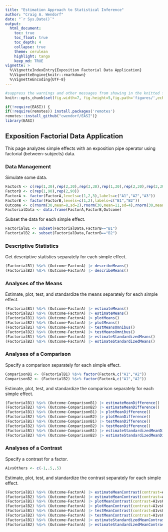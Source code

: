 ```yaml
---
title: "Estimation Approach to Statistical Inference"
author: "Craig A. Wendorf"
date: "`r Sys.Date()`"
output:
  html_document:
    toc: true
    toc_float: true
    toc_depth: 4
    collapse: true
    theme: cerulean
    highlight: tango
    keep_md: TRUE
vignette: >
  %\VignetteIndexEntry{Exposition Factorial Data Application}
  %\VignetteEngine{knitr::rmarkdown}
  %\VignetteEncoding{UTF-8}
---
```


```r
#suppress the warnings and other messages from showing in the knitted file.
knitr::opts_chunk$set(fig.width=7, fig.height=5,fig.path='figures/',echo=TRUE,warning=FALSE,message=FALSE)
```

```r
if(!require(EASI)) {
if(!require(remotes)) install.packages('remotes')
remotes::install_github("cwendorf/EASI")}
library(EASI)
```

## Exposition Factorial Data Application

This page analyzes simple effects with an exposition pipe operator using factorial (between-subjects) data.

### Data Management

Simulate some data.
```r
FactorA <- c(rep(1,30),rep(2,30),rep(3,30),rep(1,30),rep(2,30),rep(3,30))
FactorB <- c(rep(1,90),rep(2,90))
FactorA <- factor(FactorA,levels=c(1,2,3),labels=c("A1","A2","A3"))
FactorB <- factor(FactorB,levels=c(1,2),labels=c("B1","B2"))
Outcome <- c(rnorm(30,mean=8,sd=2),rnorm(30,mean=11,sd=4),rnorm(30,mean=12,sd=4),rnorm(30,mean=8,sd=2),rnorm(30,mean=8,sd=3),rnorm(30,mean=7,sd=4))
FactorialData <- data.frame(FactorA,FactorB,Outcome)
```
Subset the data for each simple effect.
```r
FactorialB1 <- subset(FactorialData,FactorB=="B1")
FactorialB2 <- subset(FactorialData,FactorB=="B2")
```

### Descriptive Statistics

Get descriptive statistics separately for each simple effect.
```r
(FactorialB1) %$>% (Outcome~FactorA) |> describeMeans()
(FactorialB2) %$>% (Outcome~FactorA) |> describeMeans()
```

### Analyses of the Means

Estimate, plot, test, and standardize the means separately for each simple effect.
```r
(FactorialB1) %$>% (Outcome~FactorA) |> estimateMeans()
(FactorialB2) %$>% (Outcome~FactorA) |> estimateMeans()
(FactorialB1) %$>% (Outcome~FactorA) |> plotMeans()
(FactorialB2) %$>% (Outcome~FactorA) |> plotMeans()
(FactorialB1) %$>% (Outcome~FactorA) |> testMeansOmnibus()
(FactorialB2) %$>% (Outcome~FactorA) |> testMeansOmnibus()
(FactorialB1) %$>% (Outcome~FactorA) |> estimateStandardizedMeans()
(FactorialB2) %$>% (Outcome~FactorA) |> estimateStandardizedMeans()
```

### Analyses of a Comparison

Specify a comparison separately for each simple effect.
```r
ComparisonB1 <- (FactorialB1) %$>% factor(FactorA,c("A1","A2"))
ComparisonB2 <- (FactorialB2) %$>% factor(FactorA,c("A1","A2"))
```

Estimate, plot, test, and standardize the comparison separately for each simple effect.
```r
(FactorialB1) %$>% (Outcome~ComparisonB1) |> estimateMeanDifference()
(FactorialB2) %$>% (Outcome~ComparisonB2) |> estimateMeanDifference()
(FactorialB1) %$>% (Outcome~ComparisonB1) |> plotMeanDifference()
(FactorialB2) %$>% (Outcome~ComparisonB2) |> plotMeanDifference()
(FactorialB1) %$>% (Outcome~ComparisonB1) |> testMeanDifference()
(FactorialB2) %$>% (Outcome~ComparisonB2) |> testMeanDifference()
(FactorialB1) %$>% (Outcome~ComparisonB1) |> estimateStandardizedMeanDifference()
(FactorialB2) %$>% (Outcome~ComparisonB2) |> estimateStandardizedMeanDifference()
```

### Analyses of a Contrast

Specify a contrast for a factor.
```r
A1vsOthers <- c(-1,.5,.5)
```

Estimate, plot, test, and standardize the contrast separately for each simple effect.
```r
(FactorialB1) %$>% (Outcome~FactorA) |> estimateMeanContrast(contrast=A1vsOthers)
(FactorialB2) %$>% (Outcome~FactorA) |> estimateMeanContrast(contrast=A1vsOthers)
(FactorialB1) %$>% (Outcome~FactorA) |> plotMeanContrast(contrast=A1vsOthers)
(FactorialB2) %$>% (Outcome~FactorA) |> plotMeanContrast(contrast=A1vsOthers)
(FactorialB1) %$>% (Outcome~FactorA) |> testMeanContrast(contrast=A1vsOthers)
(FactorialB2) %$>% (Outcome~FactorA) |> testMeanContrast(contrast=A1vsOthers)
(FactorialB1) %$>% (Outcome~FactorA) |> estimateStandardizedMeanContrast(contrast=A1vsOthers)
(FactorialB2) %$>% (Outcome~FactorA) |> estimateStandardizedMeanContrast(contrast=A1vsOthers)
```
